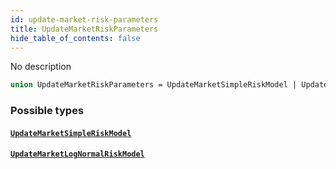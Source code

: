 ```yaml
---
id: update-market-risk-parameters
title: UpdateMarketRiskParameters
hide_table_of_contents: false
---
```



No description

```graphql
union UpdateMarketRiskParameters = UpdateMarketSimpleRiskModel | UpdateMarketLogNormalRiskModel
```


### Possible types

#### [`UpdateMarketSimpleRiskModel`](/docs/testnet/graphql/objects/update-market-simple-risk-model)




#### [`UpdateMarketLogNormalRiskModel`](/docs/testnet/graphql/objects/update-market-log-normal-risk-model)






